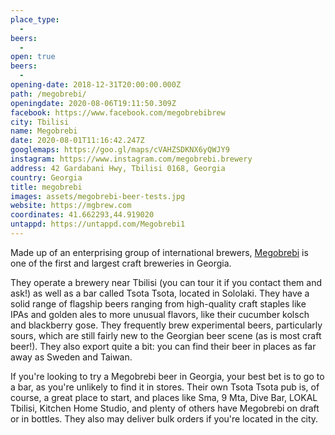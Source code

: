 ```yaml
---
place_type: 
  - 
beers: 
  - 
open: true
beers:
  -
opening-date: 2018-12-31T20:00:00.000Z
path: /megobrebi/
openingdate: 2020-08-06T19:11:50.309Z
facebook: https://www.facebook.com/megobrebibrew
city: Tbilisi
name: Megobrebi
date: 2020-08-01T11:16:42.247Z
googlemaps: https://goo.gl/maps/cVAHZSDKNX6yQWJY9
instagram: https://www.instagram.com/megobrebi.brewery
address: 42 Gardabani Hwy, Tbilisi 0168, Georgia
country: Georgia
title: megobrebi
images: assets/megobrebi-beer-tests.jpg
website: https://mgbrew.com
coordinates: 41.662293,44.919020
untappd: https://untappd.com/Megobrebi1
---
```


Made up of an enterprising group of international brewers, [Megobrebi](https://mgbrew.com) is one of the first and largest craft breweries in Georgia.

They operate a brewery near Tbilisi (you can tour it if you contact them and ask!) as well as a bar called Tsota Tsota, located in Sololaki. They have a solid range of flagship beers ranging from high-quality craft staples like IPAs and golden ales to more unusual flavors, like their cucumber kolsch and blackberry gose. They frequently brew experimental beers, particularly sours, which are still fairly new to the Georgian beer scene (as is most craft beer!). They also export quite a bit: you can find their beer in places as far away as Sweden and Taiwan.

If you're looking to try a Megobrebi beer in Georgia, your best bet is to go to a bar, as you're unlikely to find it in stores. Their own Tsota Tsota pub is, of course, a great place to start, and places like Sma, 9 Mta, Dive Bar, LOKAL Tbilisi, Kitchen Home Studio, and plenty of others have Megobrebi on draft or in bottles. They also may deliver bulk orders if you're located in the city.

